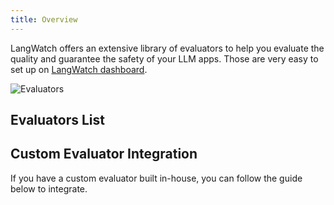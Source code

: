 ```yaml
---
title: Overview
---
```


LangWatch offers an extensive library of evaluators to help you evaluate the quality and guarantee the safety of your LLM apps.
Those are very easy to set up on [LangWatch dashboard](https://app.langwatch.com/).

![Evaluators](/images/screenshot-evaluators.png)

## Evaluators List


<EvaluatorsList />

## Custom Evaluator Integration

If you have a custom evaluator built in-house, you can follow the guide below to integrate.

<CardGroup cols={1}>
  <Card
    title="Custom Evaluator Integration"
    icon="link"
    href="./custom-evaluator-integration"
  />
</CardGroup>
